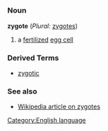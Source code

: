 =={{en}}==
[[Category:English language]]
===Noun===
'''zygote''' (''Plural:'' [[zygotes]])

#a [[fertilize|fertilized]] [[egg cell]]
===Derived Terms===
*[[zygotic]]
===See also===
*[[w:zygote|Wikipedia article on zygotes]]